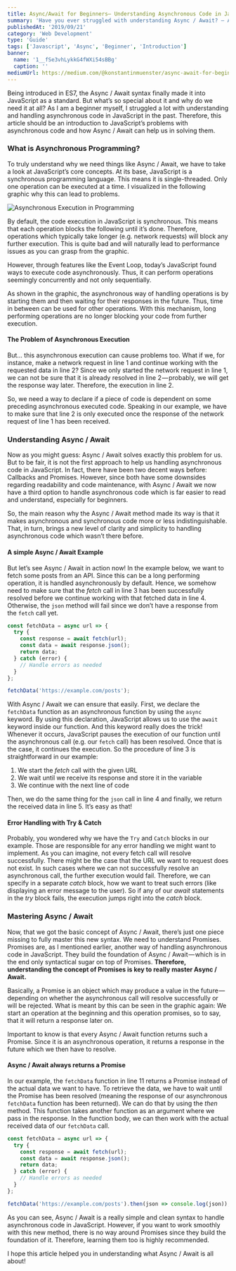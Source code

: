 ```yaml
---
title: Async/Await for Beginners— Understanding Asynchronous Code in Javascript
summary: 'Have you ever struggled with understanding Async / Await? — A beginner-friendly introduction to this new syntax and its purpose.'
publishedAt: '2019/09/21'
category: 'Web Development'
type: 'Guide'
tags: ['Javascript', 'Async', 'Beginner', 'Introduction']
banner:
  name: '1__fSe3vhLykkG4fWXi54sBBg'
  caption: ''
mediumUrl: https://medium.com/@konstantinmuenster/async-await-for-beginners-understanding-asynchronous-code-in-javascript-748b57ae94e2
---
```



Being introduced in ES7, the Async / Await syntax finally made it into JavaScript as a standard. But what’s so special about it and why do we need it at all? As I am a beginner myself, I struggled a lot with understanding and handling asynchronous code in JavaScript in the past. Therefore, this article should be an introduction to JavaScript’s problems with asynchronous code and how Async / Await can help us in solving them.

### What is Asynchronous Programming?

To truly understand why we need things like Async / Await, we have to take a look at JavaScript’s core concepts. At its base, JavaScript is a synchronous programming language. This means it is single-threaded. Only one operation can be executed at a time. I visualized in the following graphic why this can lead to problems.

<Image
  src={AsyncExecution}
  alt="Asynchronous Execution in Programming"
  caption="Synchronous and asynchronous execution in Javascript"
/>

By default, the code execution in JavaScript is synchronous. This means that each operation blocks the following until it’s done. Therefore, operations which typically take longer (e.g. network requests) will block any further execution. This is quite bad and will naturally lead to performance issues as you can grasp from the graphic.

However, through features like the Event Loop, today’s JavaScript found ways to execute code asynchronously. Thus, it can perform operations seemingly concurrently and not only sequentially.

As shown in the graphic, the asynchronous way of handling operations is by starting them and then waiting for their responses in the future. Thus, time in between can be used for other operations. With this mechanism, long performing operations are no longer blocking your code from further execution.

#### The Problem of Asynchronous Execution

But… this asynchronous execution can cause problems too. What if we, for instance, make a network request in line 1 and continue working with the requested data in line 2? Since we only started the network request in line 1, we can not be sure that it is already resolved in line 2 — probably, we will get the response way later. Therefore, the execution in line 2.

So, we need a way to declare if a piece of code is dependent on some preceding asynchronous executed code. Speaking in our example, we have to make sure that line 2 is only executed once the response of the network request of line 1 has been received.

### Understanding Async / Await

Now as you might guess: Async / Await solves exactly this problem for us. But to be fair, it is not the first approach to help us handling asynchronous code in JavaScript. In fact, there have been two decent ways before: Callbacks and Promises. However, since both have some downsides regarding readability and code maintenance, with Async / Await we now have a third option to handle asynchronous code which is far easier to read and understand, especially for beginners.

So, the main reason why the Async / Await method made its way is that it makes asynchronous and synchronous code more or less indistinguishable. That, in turn, brings a new level of clarity and simplicity to handling asynchronous code which wasn’t there before.

#### A simple Async / Await Example

But let’s see Async / Await in action now! In the example below, we want to fetch some posts from an API. Since this can be a long performing operation, it is handled asynchronously by default. Hence, we somehow need to make sure that the _fetch_ call in line 3 has been successfully resolved before we continue working with that fetched data in line 4. Otherwise, the `json` method will fail since we don’t have a response from the `fetch` call yet.

```js
const fetchData = async url => {
  try {
    const response = await fetch(url);
    const data = await response.json();
    return data;
  } catch (error) {
    // Handle errors as needed
  }
};

fetchData('https://example.com/posts');
```

With Async / Await we can ensure that easily. First, we declare the `fetchData` function as an asynchronous function by using the `async` keyword. By using this declaration, JavaScript allows us to use the `await` keyword inside our function. And this keyword really does the trick! Whenever it occurs, JavaScript pauses the execution of our function until the asynchronous call (e.g. our `fetch` call) has been resolved. Once that is the case, it continues the execution. So the procedure of line 3 is straightforward in our example:

1.  We start the _fetch_ call with the given URL
2.  We wait until we receive its response and store it in the variable
3.  We continue with the next line of code

Then, we do the same thing for the `json` call in line 4 and finally, we return the received data in line 5. It’s easy as that!

#### Error Handling with Try & Catch

Probably, you wondered why we have the `Try` and `Catch` blocks in our example. Those are responsible for any error handling we might want to implement. As you can imagine, not every fetch call will resolve successfully. There might be the case that the URL we want to request does not exist. In such cases where we can not successfully resolve an asynchronous call, the further execution would fail. Therefore, we can specify in a separate _catch_ block, how we want to treat such errors (like displaying an error message to the user). So if any of our _await_ statements in the _try_ block fails, the execution jumps right into the _catch_ block.

### Mastering Async / Await

Now, that we got the basic concept of Async / Await, there’s just one piece missing to fully master this new syntax. We need to understand Promises. Promises are, as I mentioned earlier, another way of handling asynchronous code in JavaScript. They build the foundation of Async / Await — which is in the end only syntactical sugar on top of Promises. **Therefore, understanding the concept of Promises is key to really master Async / Await.**

Basically, a Promise is an object which may produce a value in the future — depending on whether the asynchronous call will resolve successfully or will be rejected. What is meant by this can be seen in the graphic again: We start an operation at the beginning and this operation promises, so to say, that it will return a response later on.

Important to know is that every Async / Await function returns such a Promise. Since it is an asynchronous operation, it returns a response in the future which we then have to resolve.

#### Async / Await always returns a Promise

In our example, the `fetchData` function in line 11 returns a Promise instead of the actual data we want to have. To retrieve the data, we have to wait until the Promise has been resolved (meaning the response of our asynchronous `fetchData` function has been returned). We can do that by using the _then_ method. This function takes another function as an argument where we pass in the response. In the function body, we can then work with the actual received data of our `fetchData` call.

```js
const fetchData = async url => {
  try {
    const response = await fetch(url);
    const data = await response.json();
    return data;
  } catch (error) {
    // Handle errors as needed
  }
};

fetchData('https://example.com/posts').then(json => console.log(json));
```

As you can see, Async / Await is a really simple and clean syntax to handle asynchronous code in JavaScript. However, if you want to work smoothly with this new method, there is no way around Promises since they build the foundation of it. Therefore, learning them too is highly recommended.

I hope this article helped you in understanding what Async / Await is all about!

